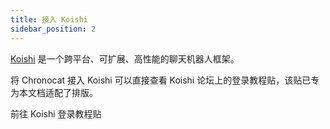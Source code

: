 ```yaml
---
title: 接入 Koishi
sidebar_position: 2
---
```



[Koishi](https://koishi.chat) 是一个跨平台、可扩展、高性能的聊天机器人框架。

将 Chronocat 接入 Koishi 可以直接查看 Koishi
论坛上的登录教程贴，该贴已专为本文档适配了排版。

<Link
  className="button button--secondary button--lg"
  to="https://k.ilharp.cc/810"
>
  <span>前往 Koishi 登录教程贴</span>
</Link>

